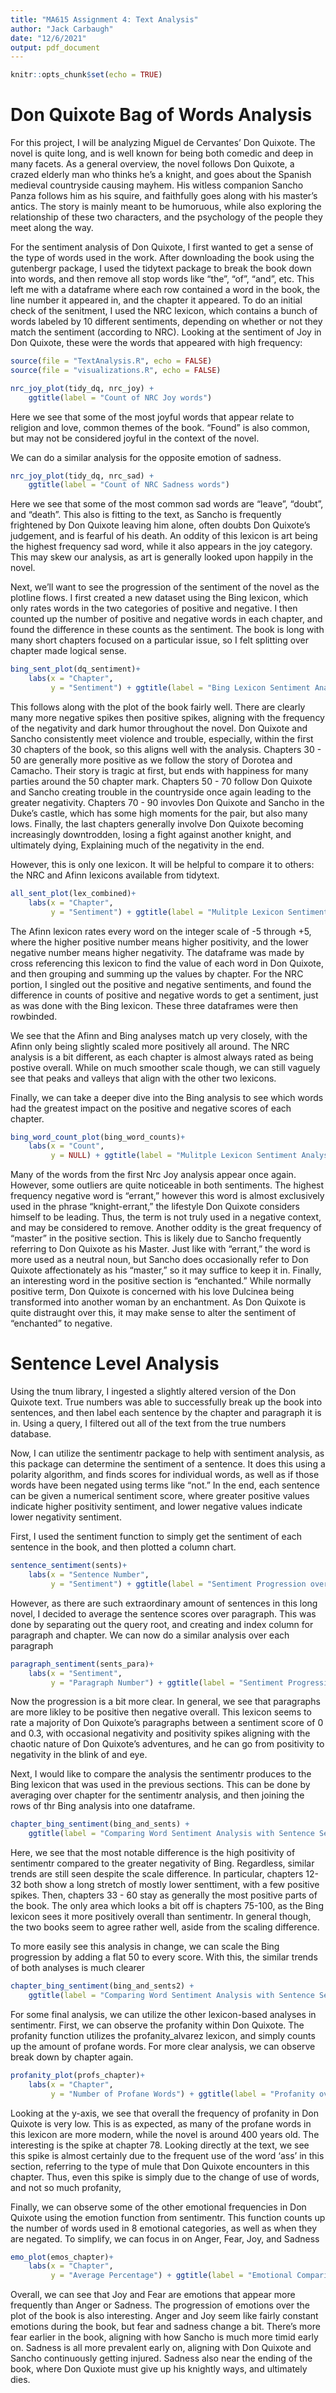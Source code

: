 ```yaml
---
title: "MA615 Assignment 4: Text Analysis"
author: "Jack Carbaugh"
date: "12/6/2021"
output: pdf_document
---
```


```r
knitr::opts_chunk$set(echo = TRUE)
```

# Don Quixote Bag of Words Analysis

For this project, I will be analyzing Miguel de Cervantes' Don Quixote. The novel is quite long, and is well known for being both comedic and deep in many facets. As a general overview, the novel follows Don Quixote, a crazed elderly man who thinks he's a knight, and goes about the Spanish medieval countryside causing mayhem. His witless companion Sancho Panza follows him as his squire, and faithfully goes along with his master's antics. The story is mainly meant to be humoruous, while also exploring the relationship of these two characters, and the psychology of the people they meet along the way.

For the sentiment analysis of Don Quixote, I first wanted to get a sense of the type of words used in the work. After downloading the book using the gutenbergr package, I used the tidytext package to break the book down into words, and then remove all stop words like "the", "of", "and", etc. This left me with a dataframe where each row contained a word in the book, the line number it appeared in, and the chapter it appeared. To do an initial check of the senitment, I used the NRC lexicon, which contains a bunch of words labeled by 10 different sentiments, depending on whether or not they match the sentiment (according to NRC). Looking at the sentiment of Joy in Don Quixote, these were the words that appeared with high frequency: 

```r
source(file = "TextAnalysis.R", echo = FALSE)
source(file = "visualizations.R", echo = FALSE)

nrc_joy_plot(tidy_dq, nrc_joy) + 
    ggtitle(label = "Count of NRC Joy words")
```

Here we see that some of the most joyful words that appear relate to religion and love, common themes of the book. "Found" is also common, but may not be considered joyful in the context of the novel.

We can do a similar analysis for the opposite emotion of sadness.

```r
nrc_joy_plot(tidy_dq, nrc_sad) + 
    ggtitle(label = "Count of NRC Sadness words")
```

Here we see that some of the most common sad words are "leave", "doubt", and "death". This also is fitting to the text, as Sancho is frequently frightened by Don Quixote leaving him alone, often doubts Don Quixote's judgement, and is fearful of his death. An oddity of this lexicon is art being the highest frequency sad word, while it also appears in the joy category. This may skew our analysis, as art is generally looked upon happily in the novel. 

\newpage
Next, we'll want to see the progression of the sentiment of the novel as the plotline flows. I first created a new dataset using the Bing lexicon, which only rates words in the two categories of positive and negative. I then counted up the number of positive and negative words in each chapter, and found the difference in these counts as the sentiment. The book is long with many short chapters focused on a particular issue, so I felt splitting over chapter made logical sense. 
```r
bing_sent_plot(dq_sentiment)+
    labs(x = "Chapter",
         y = "Sentiment") + ggtitle(label = "Bing Lexicon Sentiment Analysis")
```

This follows along with the plot of the book fairly well. There are clearly many more negative spikes then positive spikes, aligning with the frequency of the negativity and dark humor throughout the novel. Don Quixote and Sancho consistently meet violence and trouble, especially, within the first 30 chapters of the book, so this aligns well with the analysis. Chapters 30 - 50 are generally more positive as we follow the story of Dorotea and Camacho. Their story is tragic at first, but ends with happiness for many parties around the 50 chapter mark. Chapters 50 - 70 follow Don Quixote and Sancho creating trouble in the countryside once again leading to the greater negativity. Chapters 70 - 90 invovles Don Quixote and Sancho in the Duke's castle, which has some high moments for the pair, but also many lows. Finally, the last chapters generally involve Don Quixote becoming increasingly downtrodden, losing a fight against another knight, and ultimately dying, Explaining much of the negativity in the end. 

However, this is only one lexicon. It will be helpful to compare it to others: the NRC and Afinn lexicons available from tidytext.

```r
all_sent_plot(lex_combined)+
    labs(x = "Chapter",
         y = "Sentiment") + ggtitle(label = "Mulitple Lexicon Sentiment Analysis Comparison")
```

The Afinn lexicon rates every word on the integer scale of -5 through +5, where the higher positive number means higher positivity, and the lower negative number means higher negativity. The dataframe was made by cross referencing this lexicon to find the value of each word in Don Quixote, and then grouping and summing up the values by chapter. For the NRC portion, I singled out the positive and negative sentiments, and found the difference in counts of positive and negative words to get a sentiment, just as was done with the Bing lexicon. These three dataframes were then rowbinded. 

We see that the Afinn and Bing analyses match up very closely, with the Afinn only being slightly scaled more positively all around. The NRC analysis is a bit different, as each chapter is almost always rated as being postive overall. While on much smoother scale though, we can still vaguely see that peaks and valleys that align with the other two lexicons. 

Finally, we can take a deeper dive into the Bing analysis to see which words had the greatest impact on the positive and negative scores of each chapter. 

```r
bing_word_count_plot(bing_word_counts)+
    labs(x = "Count",
         y = NULL) + ggtitle(label = "Mulitple Lexicon Sentiment Analysis Comparison")
```

Many of the words from the first Nrc Joy analysis appear once again. However, some outliers are quite noticeable in both sentiments. The highest frequency negative word is "errant," however this word is almost exclusively used in the phrase "knight-errant," the lifestyle Don Quixote considers himself to be leading. Thus, the term is not truly used in a negative context, and may be considered to remove. Another oddity is the great frequency of "master" in the positive section. This is likely due to Sancho frequently referring to Don Quixote as his Master. Just like with "errant," the word is more used as a neutral noun, but Sancho does occasionally refer to Don Quixote affectionately as his "master," so it may suffice to keep it in. Finally, an interesting word in the positive section is "enchanted." While normally positive term, Don Quixote is concerned with his love Dulcinea being transformed into another woman by an enchantment. As Don Quixote is quite distraught over this, it may make sense to alter the sentiment of "enchanted" to negative.



# Sentence Level Analysis

Using the tnum library, I ingested a slightly altered version of the Don Quixote text. True numbers was able to successfully break up the book into sentences, and then label each sentence by the chapter and paragraph it is in. Using a query, I filtered out all of the text from the true numbers database.

Now, I can utilize the sentimentr package to help with sentiment analysis, as this package can determine the sentiment of a sentence. It does this using a polarity algorithm, and finds scores for individual words, as well as if those words have been negated using terms like "not." In the end, each sentence can be given a numerical sentiment score, where greater positive values indicate higher positivity sentiment, and lower negative values indicate lower negativity sentiment. 

First, I used the sentiment function to simply get the sentiment of each sentence in the book, and then plotted a column chart.

```r
sentence_sentiment(sents)+
    labs(x = "Sentence Number",
         y = "Sentiment") + ggtitle(label = "Sentiment Progression over Sentences")
```

However, as there are such extraordinary amount of sentences in this long novel, I decided to average the sentence scores over paragraph. This was done by separating out the query root, and creating and index column for paragraph and chapter. We can now do a similar analysis over each paragraph

```r
paragraph_sentiment(sents_para)+
    labs(x = "Sentiment",
         y = "Paragraph Number") + ggtitle(label = "Sentiment Progression over Paragraphs")
```

Now the progression is a bit more clear. In general, we see that paragraphs are more likley to be positive then negative overall. This lexicon seems to rate a majority of Don Quixote's paragraphs between a sentiment score of 0 and 0.3, with occasional negativity and positivity spikes aligning with the chaotic nature of Don Quixote's adventures, and he can go from positivity to negativity in the blink of and eye. 

Next, I would like to compare the analysis the sentimentr produces to the Bing lexicon that was used in the previous sections. This can be done by averaging over chapter for the sentimentr analysis, and then joining the rows of thr Bing analysis into one dataframe.

```r
chapter_bing_sentiment(bing_and_sents) + 
    ggtitle(label = "Comparing Word Sentiment Analysis with Sentence Sentiment Analysis")
```

Here, we see that the most notable difference is the high positivity of sentimentr compared to the greater negativity of Bing. Regardless, similar trends are still seen despite the scale difference. In particular, chapters 12-32 both show a long stretch of mostly lower senttiment, with a few positive spikes. Then, chapters 33 - 60 stay as generally the most positive parts of the book. The only area which looks a bit off is chapters 75-100, as the Bing lexicon sees it more positively overall than sentimentr. In general though, the two books seem to agree rather well, aside from the scaling difference.

To more easily see this analysis in change, we can scale the Bing progression by adding a flat 50 to every score. With this, the similar trends of both analyses is much clearer

```r
chapter_bing_sentiment(bing_and_sents2) + 
    ggtitle(label = "Comparing Word Sentiment Analysis with Sentence Sentiment Analysis (Scaled)")
```

For some final analysis, we can utilize the other lexicon-based analyses in sentimentr. First, we can observe the profanity within Don Quixote. The profanity function utilizes the profanity_alvarez lexicon, and simply counts up the amount of profane words. For more clear analysis, we can observe break down by chapter again.

```r
profanity_plot(profs_chapter)+
    labs(x = "Chapter",
         y = "Number of Profane Words") + ggtitle(label = "Profanity over Don Quixote Chapters")
```

Looking at the y-axis, we see that overall the frequency of profanity in Don Quixote is very low. This is as expected, as many of the profane words in this lexicon are more modern, while the novel is around 400 years old. The interesting is the spike at chapter 78. Looking directly at the text, we see this spike is almost certainly due to the frequent use of the word 'ass' in this section, referring to the type of mule that Don Quixote encounters in this chapter. Thus, even this spike is simply due to the change of use of words, and not so much profanity,

Finally, we can observe some of the other emotional frequencies in Don Quixote using the emotion function from sentimentr. This function counts up the number of words used in 8 emotional categories, as well as when they are negated. To simplify, we can focus in on Anger, Fear, Joy, and Sadness

```r
emo_plot(emos_chapter)+
    labs(x = "Chapter",
         y = "Average Percentage") + ggtitle(label = "Emotional Comparison over Don Quixote Chapters")
```

Overall, we can see that Joy and Fear are emotions that appear more frequently than Anger or Sadness. The progression of emotions over the plot of the book is also interesting. Anger and Joy seem like fairly constant emotions during the book, but fear and sadness change a bit. There's more fear earlier in the book, aligning with how Sancho is much more timid early on. Sadness is all more prevalent early on, aligning with Don Quixote and Sancho continuously getting injured. Sadness also near the ending of the book, where Don Quxiote must give up his knightly ways, and ultimately dies. 

